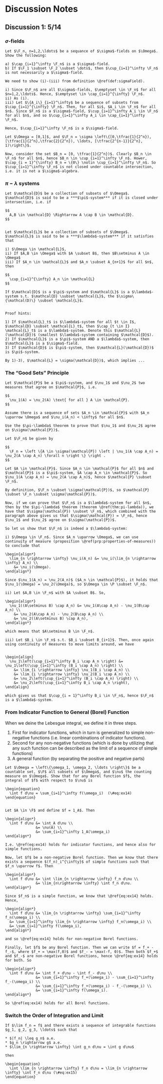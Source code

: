 # Discussion Notes

## Discussion 1: 5/14

### $\sigma$-fields

```exercise
Let $\F_n, n=1,2,\ldots$ be a sequance of $\sigma$-fields on $\Omega$. Show the following:
  
a) $\cap_{i=1}^\infty \F_n$ is a $\sigma$-field.
b) If $\F_1 \subset \F_2 \subset \dots$, then $\cup_{i=1}^\infty \F_n$ is not necessarily a $\sigma$-field.

```

```solution
We need to show (i)-(iii) from definition \@ref(def:sigmaField). 

i) Since $\F_n$ are all $\sigma$-fields, $\emptyset \in \F_n$ for all $n=1,2,\ldots$. Hence, $\emptyset \in \cap_{i=1}^{\infty} \F_n$. 
ii) As (i).
iii) Let $\{A_i\}_{i=1}^\infty$ be a sequence of subsets from $\cap_{i=1}^{\infty} \F_n$. Then, for all $i$, $A_i \in \F_n$ for all $n$. Since $F_n$ is a $\sigma$-field, $\cup_{i=1}^\infty A_i \in \F_n$ for all $n$, and so $\cup_{i=1}^\infty A_i \in \cap_{i=1}^\infty \F_n$. 

Hence, $\cap_{i=1}^\infty \F_n$ is a $\sigma$-field.

```

```solution

Let $\Omega = [0,1]$, and $\F_n = \sigma \left\{[0,\tfrac{1}{2^n}),[\tfrac{1}{2^n},\tfrac{2}{2^n}), \ldots, [\tfrac{2^{n-1}}{2^n}, 1)\right\}$. 

Now, consider the set $B_n = [0, \tfrac{1}{2^n})$. Clearly $B_n \in \F_n$ for all $n$, hence $B_n \in \cup_{i=1}^\infty \F_n$. Hower, $\cap_{i = 1}^{\infty} B_n = \{0\} \notin \cup_{i=1}^\infty \F_n$. So $\cup_{i=1}^\infty \F_n$ is not closed under countable intersection, i.e. it is not a $\sigma$-algebra. 

```

### $\pi-\lambda$ systems

```definition
Let $\mathcal{D}$ be a collection of subsets of $\Omega$. $\mathcal{D}$ is said to be a ***$\pi$-system*** if it is closed under intersection, i.e. if 

$$
  A,B \in \mathcal{D} \Rightarrow A \cap B \in \mathcal{D}.
$$
  
```

```definition
Let $\mathcal{L}$ be a collection of subsets of $\Omega$. $\mathcal{L}$ is said to be a ***$\lambda$-system*** if it satisfies that 

i) $\Omega \in \mathcal{L}$,
ii) If $A,B \in \Omega$ with $A \subset B$, then $B\setminus A \in \Omega$
iii) If $A_n \in \mathcal{L}$ and $A_n \subset A_{n+1}$ for all $n$, then 

$$
  \cup_{i=1}^{\infty} A_n \in \mathcal{L}  
$$

```

```theorem
If $\mathcal{D}$ is a $\pi$-system and $\mathcal{L}$ is a $\lambda$-system s.t. $\mathcal{D} \subset \mathcal{L}$, the $\sigma\{\mathcal(D)\} \subset \mathcal{L}$. 
```

```exercise

```

```solution
Proof hints:
  
1) If $\mathcal{L}_t$ is $\lambda$-system for all $t \in I$, $\mathcal{D} \subset \mathcal{L}_t$, then $\cap_{t \in I} \mathcal{L}_t$ is a $\lambda$-system. Denote this $\mathcal{L}(\mathcal{D})$ (smallest $\lambda$-system containing $\mathcal{D}$).
2) If $\mathcal{L}$ is a $\pi$-system AND a $\lambda$-system, then $\mathcal{L}$ is a $\sigma$-field. 
3) If $\mathcal{D}$ is $\pi$-system, then $\mathcal{L}(\mathcal{D})$ is $\pi$-system. 

By 1)-3), $\mathcal{L} = \sigma(\mathcal{D})$, which implies ... 

```

###  The "Good Sets" Principle

```exercise
Let $\mathcal{P}$ be a $\pi$-system, and $\nu_1$ and $\nu_2$ two measures that agree on $\mathcal{P}$, i.e. 

$$
  \nu_1(A) = \nu_2(A) \text{ for all } A \in \mathcal{P}.
$$
  
Assume there is a sequence of sets $A_n \in \mathcal{P}$ with $A_n \uparrow \Omega$ and $\nu_i(A_n) < \infty$ for all $n$. 

Use the $\pi-\lambda$ theorem to prove that $\nu_1$ and $\nu_2$ agree on $\sigma(\mathcal{P})$. 

```

```solution
Let $\F_n$ be given by 

$$
  \F_n = \left \{A \in \sigma(\mathcal{P}) \left | \nu_1(A \cap A_n) = \nu_2(A \cap A_n) \forall n \right \} \right .
$$

Let $A \in \mathcal{P}$. Since $A_n \in \mathcal{P}$ for all $n$ and $\mathcal{P}$ is a $\pi$-system, $A \cap A_n \in \mathcal{P}$. So $\nu_1(A \cap A_n) = \nu_2(A \cap A_n)$, hence $\mathcal{P} \subset \F_n$. 

By definition, $\F_n \subset \sigma(\mathcal{P})$, so $\mathcal{P} \subset \F_n \subset \sigma(\mathcal{P})$.

Now, if we can prove that $\F_n$ is a $\lambda$-system for all $n$, then by the $\pi-\lambda$ theorem (theorem \@ref(thm:pi-lambda)), we have that $\sigma(\mathcal{P}) \subset \F_n$, which combined with the paragraph above gives us that $\sigma(\mathcal{P}) = \F_n$, hence $\nu_1$ and $\nu_2$ agree on $\sigma(\mathcal{P})$.

So let us show that $\F_n$ is indeed a $\lambda$-system:
  
i) $\Omega \in \F_n$. Since $A_n \uparrow \Omega$, we can use continuity of measure (proposition \@ref(prp:properties-of-measures)) to conclude that 

\begin{align*}
  \lim_{n \rightarrow \infty} \nu_i(A_n) &= \nu_i(\lim_{n \rightarrow \infty} A_n) \\
    &= \nu_i(\Omega).
\end{align*}

Since $\nu_1(A_n) = \nu_2(A_n)$ ($A_n \in \mathcal{P}$), it holds that $\nu_1(\Omega) = \nu_2(\Omega)$, so $\Omega \in \P \subset \F_n$.

ii) Let $A,B \in \F_n$ with $A \subset B$. So, 

\begin{align*}
  \nu_1((A\setminus B) \cap A_n) &= \nu_1(A\cap A_n) - \nu_1(B\cap A_n) \\
    &= \nu_2(A\cap A_n) - \nu_2(B\cap A_n) \\
    &= \nu_2((A\setminus B) \cap A_n),
\end{align*}

which means that $A\setminus B \in \F_n$. 

iii) Let $B_i \in \F_n$ s.t. $B_i \subset B_{i+1}$. Then, once again using continuity of measures to move limits around, we have 


\begin{align}
  \nu_1\left(\cup_{i=1}^\infty B_i \cap A_n \right) &= \nu_1\left(\cup_{i=1}^\infty (B_i \cap A_n) \right) \\
    &= \lim_{i \rightarrow \infty} \nu_1(B_i \cap A_n) \\
    &= \lim_{i \rightarrow \infty} \nu_2(B_i \cap A_n) \\
    &= \nu_2\left(\cup_{i=1}^\infty (B_i \cap A_n) \right) \\
    &= \nu_2\left(\cup_{i=1}^\infty B_i \cap A_n \right),
\end{align}

which gives us that $\cup_{i = 1}^\infty B_i \in \F_n$, hence $\F_n$ is a $\lambda$-system. 
```


### From Indicator Function to General (Borel) Function

When we deine the Lebesgue integral, we define it in three steps. 

1) First for indicator functions, which in turn is generalized to simple non-negative functions (i.e. linear combinations of indicator functions).
2) Second for any non-negative functions (which is done by utilizing that any such function can be described as the limit of a sequence of simple functions)
3) A general function (by separating the positive and negative parts)

```exercise
Let $\Omega = \left\{\omega_1, \omega_2, \ldots \right\}$ be a countable set, $\F$ all subsets of $\Omega$, and $\nu$ the counting measure on $\Omega$. Show that for any Borel function $f$, the integral of $f$ with respect to $\nu$ is 

\begin{equation}
  \int f d\nu = \sum_{i=1}^\infty f(\omega_i)  (\#eq:ex14)
\end{equation}
  
```


```solution
Let $A \in \F$ and define $f = 1_A$. Then

\begin{align*}
  \int f d\nu &= \int_A d\nu \\
              &= \nu(A) \\
              &= \sum_{i=1}^\infty 1_A(\omega_i)
\end{align*}

I.e. \@ref(eq:ex14) holds for indicator functions, and hence also for simple functions.

Now, let $f$ be a non-negative Borel function. Then we know that there exists a sequence $(f_n)_i^{\infty}$ of simple functions such that $f_n \uparrow f$. Then

\begin{align*}
  \int f d\nu &= \int \lim_{n \rightarrow \infty} f_n d\nu \\
              &= \lim_{n\rightarrow \infty} \int f_n d\nu.
\end{align*}

Since $f_n$ is a simple function, we know that \@ref{eq:ex14} holds. Hence,

\begin{align*}
  \int f d\nu &= \lim_{n \rightarrow \infty} \sum_{i=1}^\infty f_n(\omega_i) \\
  &= \sum_{i=1}^\infty \lim_{n \rightarrow \infty} f_n(\omega_i) \\
  &= \sum_{i=1}^\infty f(\omega_i),
\end{align*}

and so \@ref{eq:ex14} holds for non-negative Borel functions.

Finally, let $f$ be any Borel function. Then we can write $f = f_+ - f_-$, where $f_+ = \max(f,0)$ and $f_- = \max(-f, 0)$. Then both $f_+$ and $f_-$ are non-negative Borel functions, hence \@ref{eq:ex14} holds for both. So

\begin{align*}
  \int f d\nu &= \int f_+ d\nu - \int f_- d\nu \\
              &= \sum_{i=1}^\infty f_+(\omega_i) - \sum_{i=1}^\infty f_-(\omega_i) \\
              &= \sum_{i=1}^\infty f_+(\omega_i) - f_-(\omega_i) \\
              &= \sum_{i=1}^\infty f(\omega_i).
\end{align*}

So \@ref(eq:ex14) holds for all Borel functions.

```


### Switch the Order of Integration and Limit

```exercise
If $\lim f_n = f$ and there exists a sequence of integrable functions $g_1, g_2, g_3, \ldots$ such that 

* $|f_n| \leq g_n$ a.e.
* $g_n \rightarrow g$ a.e.
* $\lim_{n \rightarrow \infty} \int g_n d\nu = \int g d\nu$
  
then

\begin{equation}
  \int \lim_{n \rightarrow \infty} f_n d\nu = \lim_{n \rightarrow \infty} \int f_n d\nu (\#eq:ex15)
\end{equation}
```





